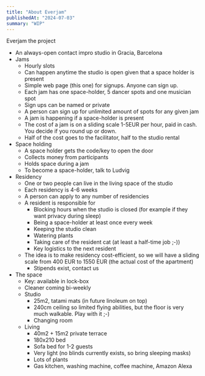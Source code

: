 ```yaml
---
title: "About Everjam"
publishedAt: "2024-07-03"
summary: "WIP"
---
```


Everjam the project

- An always-open contact impro studio in Gracia, Barcelona
- Jams
  - Hourly slots
  - Can happen anytime the studio is open given that a space holder is present
  - Simple web page (this one) for signups. Anyone can sign up.
  - Each jam has one space-holder, 5 dancer spots and one musician spot
  - Sign ups can be named or private
  - A person can sign up for unlimited amount of spots for any given jam
  - A jam is happening if a space-holder is present
  - The cost of a jam is on a sliding scale 1-5EUR per hour, paid in cash. You decide if you round up or down.
  - Half of the cost goes to the facilitator, half to the studio rental
- Space holding
  - A space holder gets the code/key to open the door
  - Collects money from participants
  - Holds space during a jam
  - To become a space-holder, talk to Ludvig
- Residency
  - One or two people can live in the living space of the studio
  - Each residency is 4-6 weeks
  - A person can apply to any number of residencies
  - A resident is responsible for
    - Blocking hours when the studio is closed (for example if they want privacy during sleep)
    - Being a space-holder at least once every week
    - Keeping the studio clean
    - Watering plants
    - Taking care of the resident cat (at least a half-time job ;-))
    - Key logistics to the next resident
  - The idea is to make residency cost-efficient, so we will have a sliding scale from 400 EUR to 1550 EUR (the actual cost of the apartment)
    - Stipends exist, contact us
- The space
  - Key: available in lock-box
  - Cleaner coming bi-weekly
  - Studio
    - 25m2, tatami mats (in future linoleum on top)
    - 240cm ceiling so limited flying abilities, but the floor is very much walkable. Play with it ;-)
    - Changing room
  - Living
    - 40m2 + 15m2 private terrace
    - 180x210 bed
    - Sofa bed for 1-2 guests
    - Very light (no blinds currently exists, so bring sleeping masks)
    - Lots of plants
    - Gas kitchen, washing machine, coffee machine, Amazon Alexa
